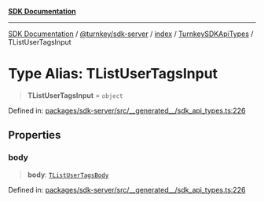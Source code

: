 [**SDK Documentation**](../../../../../../README.mdx)

***

[SDK Documentation](../../../../../../packages.mdx) / [@turnkey/sdk-server](../../../../README.mdx) / [index](../../../README.mdx) / [TurnkeySDKApiTypes](../README.mdx) / TListUserTagsInput

# Type Alias: TListUserTagsInput

> **TListUserTagsInput** = `object`

Defined in: [packages/sdk-server/src/\_\_generated\_\_/sdk\_api\_types.ts:226](https://github.com/tkhq/sdk/blob/078f5423e923fbd1d7fd39440402d7f01d09c3d0/packages/sdk-server/src/__generated__/sdk_api_types.ts#L226)

## Properties

### body

> **body**: [`TListUserTagsBody`](TListUserTagsBody.mdx)

Defined in: [packages/sdk-server/src/\_\_generated\_\_/sdk\_api\_types.ts:226](https://github.com/tkhq/sdk/blob/078f5423e923fbd1d7fd39440402d7f01d09c3d0/packages/sdk-server/src/__generated__/sdk_api_types.ts#L226)
